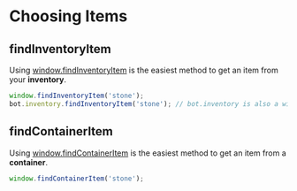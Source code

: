 # Choosing Items

## findInventoryItem
Using [window.findInventoryItem](/windows/api#windowfindinventoryitem) is the easiest method to get an item from your **inventory**.
```js copy
window.findInventoryItem('stone');
bot.inventory.findInventoryItem('stone'); // bot.inventory is also a window
```

## findContainerItem
Using [window.findContainerItem](/windows/api#windowfindcontaineritem) is the easiest method to get an item from a **container**.
```js copy
window.findContainerItem('stone');
```
